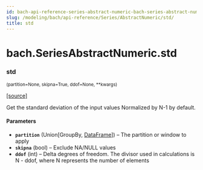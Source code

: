 ```yaml
---
id: bach-api-reference-series-abstract-numeric-bach-series-abstract-numeric-std
slug: /modeling/bach/api-reference/Series/AbstractNumeric/std/
title: std
---
```


# bach.SeriesAbstractNumeric.std

<div className="method">

### <span className="name">std</span>

<small className="parameter-list">(<span className="parameter" id="partition">partition=None</span>, <span className="parameter" id="skipna">skipna=True</span>, <span className="parameter" id="ddof">ddof=None</span>, <span className="parameter" id="**">\*\*kwargs</span>)</small>


&#8203;<span className="view-source">[[source]](https://github.com/objectiv/objectiv-analytics/blob/mainon3.8/site-packages/bach/series/series_numeric.py)</span>

<div className="content">

Get the standard deviation of the input values
Normalized by N-1 by default.


#### Parameters

* **`partition`** (Union[GroupBy, [DataFrame](/modeling/bach/api-reference/DataFrame/bach.DataFrame.mdx)]) – The partition or window to apply
* **`skipna`** (bool) – Exclude NA/NULL values
* **`ddof`** (int) – Delta degrees of freedom. The divisor used in calculations is N - ddof,
where N represents the number of elements



</div>


</div>

